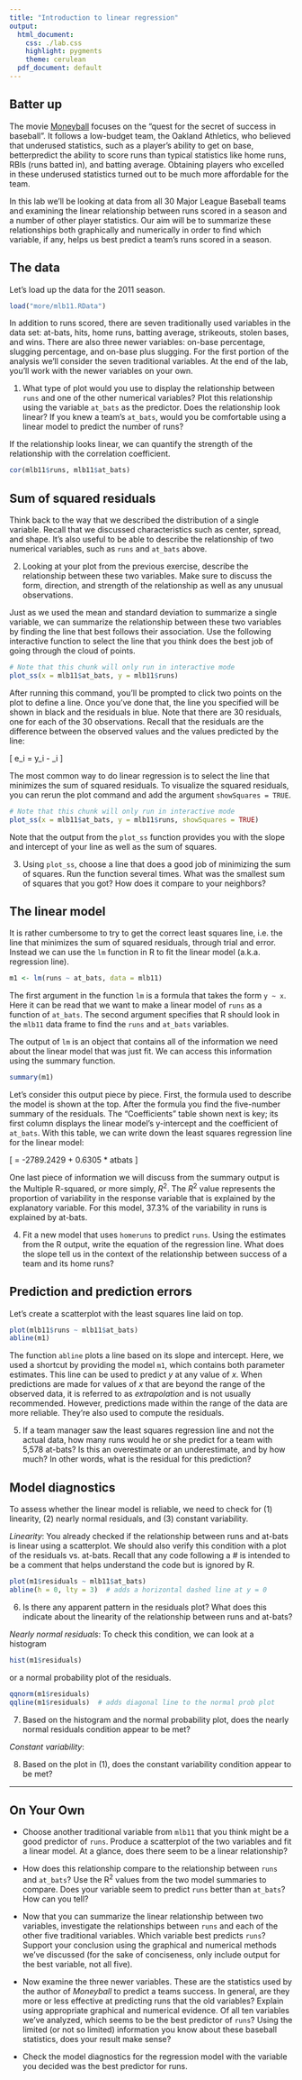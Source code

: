 ```yaml
---
title: "Introduction to linear regression"
output:
  html_document:
    css: ./lab.css
    highlight: pygments
    theme: cerulean
  pdf_document: default
---
```


## Batter up 

The movie [Moneyball](http://en.wikipedia.org/wiki/Moneyball_(film)) focuses on
the "quest for the secret of success in baseball". It follows a low-budget team, 
the Oakland Athletics, who believed that underused statistics, such as a player's 
ability to get on base, betterpredict the ability to score runs than typical 
statistics like home runs, RBIs (runs batted in), and batting average. Obtaining 
players who excelled in these underused statistics turned out to be much more 
affordable for the team.

In this lab we'll be looking at data from all 30 Major League Baseball teams and
examining the linear relationship between runs scored in a season and a number 
of other player statistics. Our aim will be to summarize these relationships 
both graphically and numerically in order to find which variable, if any, helps 
us best predict a team's runs scored in a season.

## The data

Let's load up the data for the 2011 season.

```r
load("more/mlb11.RData")
```

In addition to runs scored, there are seven traditionally used variables in the 
data set: at-bats, hits, home runs, batting average, strikeouts, stolen bases, 
and wins. There are also three newer variables: on-base percentage, slugging 
percentage, and on-base plus slugging. For the first portion of the analysis 
we'll consider the seven traditional variables. At the end of the lab, you'll 
work with the newer variables on your own.

1.  What type of plot would you use to display the relationship between `runs` 
    and one of the other numerical variables? Plot this relationship using the 
    variable `at_bats` as the predictor. Does the relationship look linear? If 
    you knew a team's `at_bats`, would you be comfortable using a linear model 
    to predict the number of runs?

If the relationship looks linear, we can quantify the strength of the
relationship with the correlation coefficient.

```r
cor(mlb11$runs, mlb11$at_bats)
```

## Sum of squared residuals

Think back to the way that we described the distribution of a single variable. 
Recall that we discussed characteristics such as center, spread, and shape. It's
also useful to be able to describe the relationship of two numerical variables, 
such as `runs` and `at_bats` above.

2.  Looking at your plot from the previous exercise, describe the relationship 
    between these two variables. Make sure to discuss the form, direction, and 
    strength of the relationship as well as any unusual observations.

Just as we used the mean and standard deviation to summarize a single variable, 
we can summarize the relationship between these two variables by finding the 
line that best follows their association. Use the following interactive 
function to select the line that you think does the best job of going through 
the cloud of points.

```r
# Note that this chunk will only run in interactive mode
plot_ss(x = mlb11$at_bats, y = mlb11$runs)
```

After running this command, you'll be prompted to click two points on the plot 
to define a line. Once you've done that, the line you specified will be shown in
black and the residuals in blue. Note that there are 30 residuals, one for each 
of the 30 observations. Recall that the residuals are the difference between the
observed values and the values predicted by the line:

\[
  e_i = y_i - \hat{y}_i
\]

The most common way to do linear regression is to select the line that minimizes
the sum of squared residuals. To visualize the squared residuals, you can rerun 
the plot command and add the argument `showSquares = TRUE`.

```r
# Note that this chunk will only run in interactive mode
plot_ss(x = mlb11$at_bats, y = mlb11$runs, showSquares = TRUE)
```

Note that the output from the `plot_ss` function provides you with the slope and
intercept of your line as well as the sum of squares.

3.  Using `plot_ss`, choose a line that does a good job of minimizing the sum of
    squares. Run the function several times. What was the smallest sum of 
    squares that you got? How does it compare to your neighbors?

## The linear model

It is rather cumbersome to try to get the correct least squares line, i.e. the 
line that minimizes the sum of squared residuals, through trial and error. 
Instead we can use the `lm` function in R to fit the linear model (a.k.a. 
regression line).

```r
m1 <- lm(runs ~ at_bats, data = mlb11)
```

The first argument in the function `lm` is a formula that takes the form 
`y ~ x`. Here it can be read that we want to make a linear model of `runs` as a 
function of `at_bats`. The second argument specifies that R should look in the 
`mlb11` data frame to find the `runs` and `at_bats` variables.

The output of `lm` is an object that contains all of the information we need 
about the linear model that was just fit. We can access this information using 
the summary function.

```r
summary(m1)
```

Let's consider this output piece by piece. First, the formula used to describe 
the model is shown at the top. After the formula you find the five-number 
summary of the residuals. The "Coefficients" table shown next is key; its first 
column displays the linear model's y-intercept and the coefficient of `at_bats`.
With this table, we can write down the least squares regression line for the 
linear model:

\[
  \hat{y} = -2789.2429 + 0.6305 * atbats
\]

One last piece of information we will discuss from the summary output is the 
Multiple R-squared, or more simply, $R^2$. The $R^2$ value represents the 
proportion of variability in the response variable that is explained by the 
explanatory variable. For this model, 37.3% of the variability in runs is 
explained by at-bats.

4.  Fit a new model that uses `homeruns` to predict `runs`. Using the estimates 
    from the R output, write the equation of the regression line. What does the 
    slope tell us in the context of the relationship between success of a team 
    and its home runs?

## Prediction and prediction errors

Let's create a scatterplot with the least squares line laid on top.

```r
plot(mlb11$runs ~ mlb11$at_bats)
abline(m1)
```

The function `abline` plots a line based on its slope and intercept. Here, we 
used a shortcut by providing the model `m1`, which contains both parameter 
estimates. This line can be used to predict $y$ at any value of $x$. When 
predictions are made for values of $x$ that are beyond the range of the observed
data, it is referred to as *extrapolation* and is not usually recommended. 
However, predictions made within the range of the data are more reliable. 
They're also used to compute the residuals.

5.  If a team manager saw the least squares regression line and not the actual 
    data, how many runs would he or she predict for a team with 5,578 at-bats? 
    Is this an overestimate or an underestimate, and by how much? In other 
    words, what is the residual for this prediction?

## Model diagnostics

To assess whether the linear model is reliable, we need to check for (1) 
linearity, (2) nearly normal residuals, and (3) constant variability.

*Linearity*: You already checked if the relationship between runs and at-bats
is linear using a scatterplot. We should also verify this condition with a plot 
of the residuals vs. at-bats. Recall that any code following a *#* is intended
to be a comment that helps understand the code but is ignored by R.

```r
plot(m1$residuals ~ mlb11$at_bats)
abline(h = 0, lty = 3)  # adds a horizontal dashed line at y = 0
```

6.  Is there any apparent pattern in the residuals plot? What does this indicate
    about the linearity of the relationship between runs and at-bats?

*Nearly normal residuals*: To check this condition, we can look at a histogram

```r
hist(m1$residuals)
```

or a normal probability plot of the residuals.

```r
qqnorm(m1$residuals)
qqline(m1$residuals)  # adds diagonal line to the normal prob plot
```

7.  Based on the histogram and the normal probability plot, does the nearly 
    normal residuals condition appear to be met?

*Constant variability*:

8.  Based on the plot in (1), does the constant variability condition appear to 
    be met?
    
* * *

## On Your Own

-   Choose another traditional variable from `mlb11` that you think might be a 
    good predictor of `runs`. Produce a scatterplot of the two variables and fit 
    a linear model. At a glance, does there seem to be a linear relationship?

-   How does this relationship compare to the relationship between `runs` and 
    `at_bats`? Use the R$^2$ values from the two model summaries to compare. 
    Does your variable seem to predict `runs` better than `at_bats`? How can you
    tell?

-   Now that you can summarize the linear relationship between two variables, 
    investigate the relationships between `runs` and each of the other five 
    traditional variables. Which variable best predicts `runs`? Support your 
    conclusion using the graphical and numerical methods we've discussed (for 
    the sake of conciseness, only include output for the best variable, not all 
    five).

-   Now examine the three newer variables. These are the statistics used by the 
    author of *Moneyball* to predict a teams success. In general, are they more 
    or less effective at predicting runs that the old variables? Explain using 
    appropriate graphical and numerical evidence. Of all ten variables we've 
    analyzed, which seems to be the best predictor of `runs`? Using the limited 
    (or not so limited) information you know about these baseball statistics, 
    does your result make sense?

-   Check the model diagnostics for the regression model with the variable you 
    decided was the best predictor for runs.






<!-- This is a product of OpenIntro that is released under a Creative Commons Attribution-ShareAlike 3.0 Unported. This lab was written by Mine Çetinkaya-Rundel and Andrew Bray. -->
